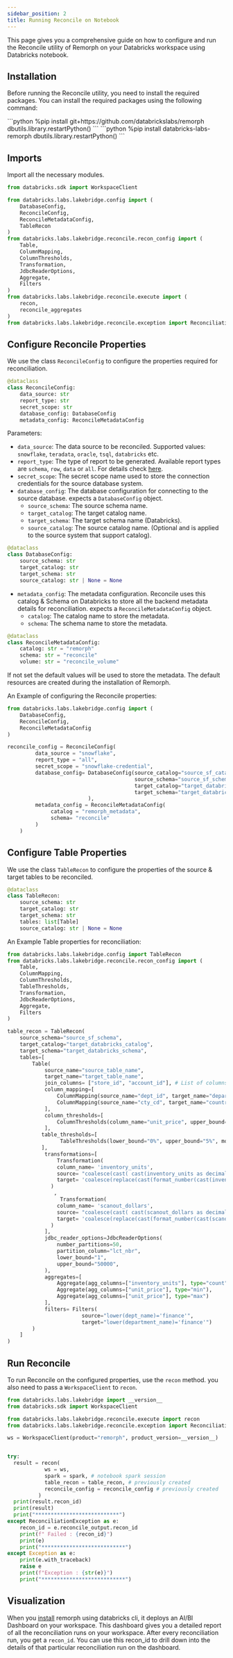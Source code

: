 ```yaml
---
sidebar_position: 2
title: Running Reconcile on Notebook
---
```




This page gives you a comprehensive guide on how to configure and run the Reconcile utility of Remorph on your Databricks
workspace using Databricks notebook.

## Installation

Before running the Reconcile utility, you need to install the required packages. You can install the required packages
using the following command:

<Tabs>
    <TabItem value="python" label="GitHub" default>
        ```python
        %pip install git+https://github.com/databrickslabs/remorph
        dbutils.library.restartPython()
        ```
    </TabItem>
    <TabItem value="shell" label="PyPi">
        ```python
        %pip install databricks-labs-remorph
        dbutils.library.restartPython()
        ```
    </TabItem>
</Tabs>


## Imports

Import all the necessary modules.

```python
from databricks.sdk import WorkspaceClient

from databricks.labs.lakebridge.config import (
    DatabaseConfig,
    ReconcileConfig,
    ReconcileMetadataConfig,
    TableRecon
)
from databricks.labs.lakebridge.reconcile.recon_config import (
    Table,
    ColumnMapping,
    ColumnThresholds,
    Transformation,
    JdbcReaderOptions,
    Aggregate,
    Filters
)
from databricks.labs.lakebridge.reconcile.execute import (
    recon,
    reconcile_aggregates
)
from databricks.labs.lakebridge.reconcile.exception import ReconciliationException
```

## Configure Reconcile Properties

We use the class `ReconcileConfig` to configure the properties required for reconciliation.

```python
@dataclass
class ReconcileConfig:
    data_source: str
    report_type: str
    secret_scope: str
    database_config: DatabaseConfig
    metadata_config: ReconcileMetadataConfig
```
Parameters:

- `data_source`: The data source to be reconciled. Supported values: `snowflake`, `teradata`, `oracle`, `tsql`, `databricks` etc.
- `report_type`: The type of report to be generated. Available report types are `schema`, `row`, `data` or `all`. For details check [here](./dataflow_example.mdx).
- `secret_scope`: The secret scope name used to store the connection credentials for the source database system.
- `database_config`: The database configuration for connecting to the source database. expects a `DatabaseConfig` object.
    - `source_schema`: The source schema name.
    - `target_catalog`: The target catalog name.
    - `target_schema`: The target schema name (Databricks).
    - `source_catalog`: The source catalog name. (Optional and is applied to the source system that support catalog).
```python
@dataclass
class DatabaseConfig:
    source_schema: str
    target_catalog: str
    target_schema: str
    source_catalog: str | None = None
```
- `metadata_config`: The metadata configuration. Reconcile uses this catalog & Schema on Databricks to store all the backend
metadata details for reconciliation. expects a `ReconcileMetadataConfig` object.
    - `catalog`: The catalog name to store the metadata.
    - `schema`: The schema name to store the metadata.
```python
@dataclass
class ReconcileMetadataConfig:
    catalog: str = "remorph"
    schema: str = "reconcile"
    volume: str = "reconcile_volume"
```
If not set the default values will be used to store the metadata. The default resources are created during the installation
of Remorph.

An Example of configuring the Reconcile properties:

```python
from databricks.labs.lakebridge.config import (
    DatabaseConfig,
    ReconcileConfig,
    ReconcileMetadataConfig
)

reconcile_config = ReconcileConfig(
         data_source = "snowflake",
         report_type = "all",
         secret_scope = "snowflake-credential",
         database_config= DatabaseConfig(source_catalog="source_sf_catalog",
                                         source_schema="source_sf_schema",
                                         target_catalog="target_databricks_catalog",
                                         target_schema="target_databricks_schema"
                          ),
         metadata_config = ReconcileMetadataConfig(
              catalog = "remorph_metadata",
              schema= "reconcile"
         )
    )
```

## Configure Table Properties

We use the class `TableRecon` to configure the properties of the source & target tables to be reconciled.

```python
@dataclass
class TableRecon:
    source_schema: str
    target_catalog: str
    target_schema: str
    tables: list[Table]
    source_catalog: str | None = None
```

An Example Table properties for reconciliation:

```python
from databricks.labs.lakebridge.config import TableRecon
from databricks.labs.lakebridge.reconcile.recon_config import (
    Table,
    ColumnMapping,
    ColumnThresholds,
    TableThresholds,
    Transformation,
    JdbcReaderOptions,
    Aggregate,
    Filters
)

table_recon = TableRecon(
    source_schema="source_sf_schema",
    target_catalog="target_databricks_catalog",
    target_schema="target_databricks_schema",
    tables=[
        Table(
            source_name="source_table_name",
            target_name="target_table_name",
            join_columns= ["store_id", "account_id"], # List of columns to join the source and target tables.
            column_mapping=[
                ColumnMapping(source_name="dept_id", target_name="department_id"),
                ColumnMapping(source_name="cty_cd", target_name="country_code")
            ],
            column_thresholds=[
                ColumnThresholds(column_name="unit_price", upper_bound="-5", lower_bound="5", type="float")
            ],
           table_thresholds=[
                 TableThresholds(lower_bound="0%", upper_bound="5%", model="mismatch")
           ],
            transformations=[
                Transformation(
                column_name= 'inventory_units',
                source= "coalesce(cast( cast(inventory_units as decimal(38,10)) as string),'_null_recon_')",
                target= 'coalesce(replace(cast(format_number(cast(inventory_units as decimal(38, 10)), 10) as string),",", ""),"_null_recon_")',
              )
               ,
                 Transformation(
                column_name= 'scanout_dollars',
                source= "coalesce(cast( cast(scanout_dollars as decimal(38,10)) as string) ,'_null_recon_')",
                target= 'coalesce(replace(cast(format_number(cast(scanout_dollars as decimal(38, 10)), 10) as string),",", ""),"_null_recon_")',
              )
            ],
            jdbc_reader_options=JdbcReaderOptions(
                number_partitions=50,
                partition_column="lct_nbr",
                lower_bound="1",
                upper_bound="50000",
            ),
            aggregates=[
                Aggregate(agg_columns=["inventory_units"], type="count"),
                Aggregate(agg_columns=["unit_price"], type="min"),
                Aggregate(agg_columns=["unit_price"], type="max")
            ],
            filters= Filters(
                        source="lower(dept_name)='finance'",
                        target="lower(department_name)='finance'")
        )
    ]
)
```

## Run Reconcile

To run Reconcile on the configured properties, use the `recon` method. you also need to pass a `WorkspaceClient` to `recon`.

```python
from databricks.labs.lakebridge import __version__
from databricks.sdk import WorkspaceClient

from databricks.labs.lakebridge.reconcile.execute import recon
from databricks.labs.lakebridge.reconcile.exception import ReconciliationException

ws = WorkspaceClient(product="remorph", product_version=__version__)


try:
  result = recon(
            ws = ws,
            spark = spark, # notebook spark session
            table_recon = table_recon, # previously created
            reconcile_config = reconcile_config # previously created
          )
  print(result.recon_id)
  print(result)
  print("***************************")
except ReconciliationException as e:
    recon_id = e.reconcile_output.recon_id
    print(f" Failed : {recon_id}")
    print(e)
    print("***************************")
except Exception as e:
    print(e.with_traceback)
    raise e
    print(f"Exception : {str(e)}")
    print("***************************")

```

## Visualization

When you [install](../installation.mdx) remorph using databricks cli, it deploys an AI/BI Dashboard on your workspace.
This dashboard gives you a detailed report of all the reconciliation runs on your workspace. After every reconciliation run, you get a
`recon_id`. You can use this recon_id to drill down into the details of that particular reconciliation run on the dashboard.
